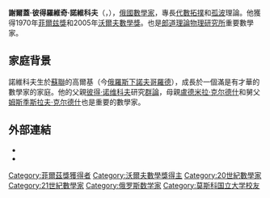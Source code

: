 {{BLP unsourced|time=2010-05-13T04:08:17+00:00}}
'''謝爾蓋·彼得羅維奇·諾維科夫'''（{{lang|ru|'''Серге́й Петро́вич Но́виков'''}}，{{bd|1938年|3月20日}}），[[俄國|俄國]][[數學家|數學家]]，專長[[代數拓撲|代數拓撲]]和[[孤波|孤波]]理論。他獲得1970年[[菲爾兹獎|菲爾兹獎]]和2005年[[沃爾夫數學獎|沃爾夫數學獎]]。也是[[郎道理論物理研究所|郎道理論物理研究所]]重要數學家。

==家庭背景==
諾維科夫生於[[蘇聯|蘇聯]]的高爾基（今[[俄羅斯|俄羅斯]][[下諾夫哥羅德|下諾夫哥羅德]]），成長於一個滿是有才華的數學家的家庭。他的父親[[彼得·诺维科夫|彼得·诺维科夫]]研究[[群論|群論]]，母親[[盧德米拉·克尔德什|盧德米拉·克尔德什]]和舅父[[姆斯季斯拉夫·克尔德什|姆斯季斯拉夫·克尔德什]]也是重要的數學家。

==外部連結==
*{{MacTutor|id=Novikov_Sergi}}
*{{MathGenealogy|id=55147}}

{{數學家小作品}}
{{菲爾兹獎}}
{{沃爾夫數學獎}}
{{Authority control}}
{{DEFAULTSORT: Novikov, Sergei}}
[[Category:菲爾茲獎獲得者|Category:菲爾茲獎獲得者]]
[[Category:沃爾夫數學獎得主|Category:沃爾夫數學獎得主]]
[[Category:20世紀數學家|Category:20世紀數學家]]
[[Category:21世紀數學家|Category:21世紀數學家]]
[[Category:俄罗斯数学家|Category:俄罗斯数学家]]
[[Category:莫斯科国立大学校友|Category:莫斯科国立大学校友]]